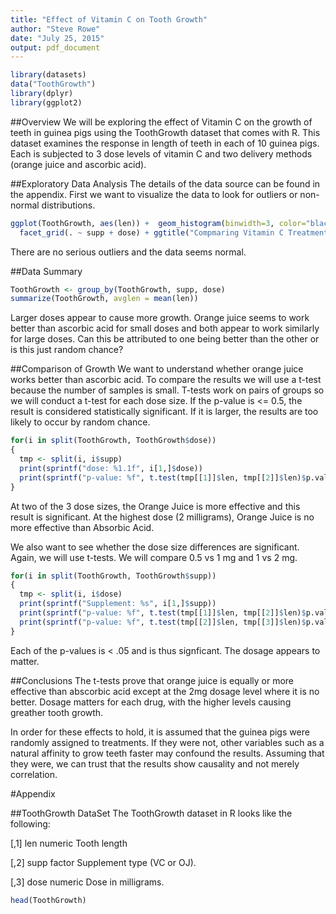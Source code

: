 ```yaml
---
title: "Effect of Vitamin C on Tooth Growth"
author: "Steve Rowe"
date: "July 25, 2015"
output: pdf_document
---
```


``` r
library(datasets)
data("ToothGrowth")
library(dplyr)
library(ggplot2)

```
##Overview
We will be exploring the effect of Vitamin C on the growth of teeth in guinea pigs using the ToothGrowth dataset that comes with R.  This dataset examines the response in length of teeth in each of 10 guinea pigs.  Each is subjected to 3 dose levels of vitamin C and two delivery methods (orange juice and ascorbic acid).

##Exploratory Data Analysis
The details of the data source can be found in the appendix.  First we want to visualize the data to look for outliers or non-normal distributions.  
```r
ggplot(ToothGrowth, aes(len)) +  geom_histogram(binwidth=3, color="black", fill="white") +  
  facet_grid(. ~ supp + dose) + ggtitle("Compmaring Vitamin C Treatments") +  xlab("Tooth Length")
```
There are no serious outliers and the data seems normal.  

##Data Summary
``` r
ToothGrowth <- group_by(ToothGrowth, supp, dose)
summarize(ToothGrowth, avglen = mean(len))
```
Larger doses appear to cause more growth.  Orange juice seems to work better than ascorbic acid for small doses and both appear to work similarly for large doses.  Can this be attributed to one being better than the other or is this just random chance?

##Comparison of Growth
We want to understand whether orange juice works better than ascorbic acid.  To compare the results we will use a t-test because the number of samples is small.  T-tests work on pairs of groups so we will conduct a t-test for each dose size.  If the p-value is <= 0.5, the result is considered statistically significant.  If it is larger, the results are too likely to occur by random chance.
```r
for(i in split(ToothGrowth, ToothGrowth$dose)) 
{
  tmp <- split(i, i$supp)
  print(sprintf("dose: %1.1f", i[1,]$dose))
  print(sprintf("p-value: %f", t.test(tmp[[1]]$len, tmp[[2]]$len)$p.value))
}
```
At two of the 3 dose sizes, the Orange Juice is more effective and this result is significant.  At the highest dose (2 milligrams), Orange Juice is no more effective than Absorbic Acid.

We also want to see whether the dose size differences are significant.  Again, we will use t-tests.  We will compare 0.5 vs 1 mg and 1 vs 2 mg.

```r
for(i in split(ToothGrowth, ToothGrowth$supp)) 
{
  tmp <- split(i, i$dose)
  print(sprintf("Supplement: %s", i[1,]$supp))
  print(sprintf("p-value: %f", t.test(tmp[[1]]$len, tmp[[2]]$len)$p.value))
  print(sprintf("p-value: %f", t.test(tmp[[2]]$len, tmp[[3]]$len)$p.value))
}
```
Each of the p-values is < .05 and is thus signficant.  The dosage appears to matter.

##Conclusions
The t-tests prove that orange juice is equally or more effective than abscorbic acid except at the 2mg dosage level where it is no better.  Dosage matters for each drug, with the higher levels causing greather tooth growth.

In order for these effects to hold, it is assumed that the guinea pigs were randomly assigned to treatments.  If they were not, other variables such as a natural affinity to grow teeth faster may confound the results.  Assuming that they were, we can trust that the results show causality and not merely correlation.

#Appendix

##ToothGrowth DataSet
The ToothGrowth dataset in R looks like the following:

[,1]	 len	 numeric	 Tooth length

[,2]	 supp	 factor	 Supplement type (VC or OJ).

[,3]	 dose	 numeric	 Dose in milligrams.

```r
head(ToothGrowth)

```